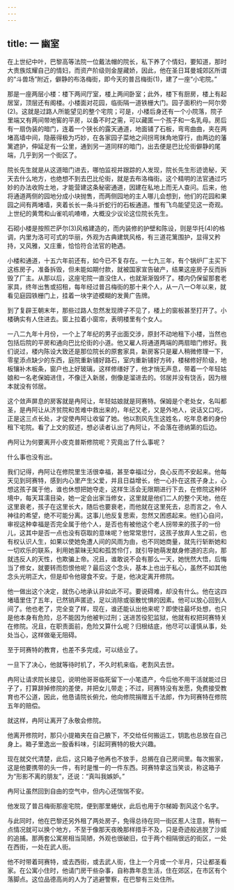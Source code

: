 ```yaml
---
---
---
```

title: 一 幽室
---





在上世纪中叶，巴黎高等法院一位戴法帽的院长，私下养了个情妇，要知道，那时大贵族炫耀自己的情妇，而资产阶级则金屋藏娇，因此，他在圣日耳曼城郊区所谓的“斗兽场”附近，僻静的布洛梅街，即今天的普吕梅街(1)，建了一座“小宅院。”

那是一座两层小楼：楼下两间厅室，楼上两间卧室；此外，楼下有厨房，楼上有起居室，顶层还有阁楼。小楼面对花园，临街隔一道铁栅大门。园子面积约一阿尔旁(2)。这就是过路人所能望见的整个宅院；可是，小楼后身还有一个小院落，院子里端又有两间带地窖的平房，以备不时之需，可以藏匿一个孩子和一名乳母。房后有一扇伪装的暗门，连着一个狭长的露天通道，地面铺了石板，弯弯曲曲，夹在两堵高墙中间，隐蔽得极为巧妙，在各家园子菜地之间拐弯抹角地穿行，由两边的藩篱遮护，伸延足有一公里，通到另一道同样的暗门，出去便是巴比伦街僻静的尾端，几乎到另一个街区了。

院长先生就是从这道暗门进去，哪怕监视并跟踪的人发现，院长先生形迹诡秘，天天去什么地方，也绝想不到去巴比伦街，就是去布洛梅街。这个精明的法官通过巧妙的办法收购土地，才能营建这条秘密通道，因建在私地上而无人查问。后来，他将通道两侧的园地分成小块抛售，而两侧园地的主人哪儿会想到，他们的花园和果园之间有两堵墙，夹着长长一条斗折蛇行的石板通道。惟有飞鸟能望见这一奇观。上世纪的黄莺和山雀叽叽喳喳，大概没少议论这位院长先生。

石砌小楼是按照芒萨尔(3)风格建造的，而内装修的护壁和陈设，则是华托(4)的格调，内里为洛可可式的华丽，外观为古典建筑风格，有三道花篱围护，显得又矜持，又风雅，又庄重，恰恰符合法官的艳遇。



小楼和通道，十五六年前还有，如今已不复存在。一七九三年，有个锅炉厂主买下这栋房子，准备拆毁，但未能如期付款，就被国家宣告破产，结果这座房子反而拆毁了厂主。从那以后，这座宅院一直没住人，也就渐渐毁坏了。楼内仍保留那套老家具，终年出售或招租，每年经过普吕梅街的那十来个人，从一八一○年以来，就看见庭园铁栅门上，挂着一块字迹模糊的发黄广告牌。

到了复辟王朝末年，那些过路人忽然发现牌子不见了，楼上的窗板甚至打开了。小楼确实有人住进去。窗上拉着小窗帘，表明楼里有个女人。

一八二九年十月份，一个上了年纪的男子出面交涉，原封不动地租下小楼，当然也包括后院的平房和通向巴比伦街的小道。他又雇人将通道两端的两扇暗门修好。我们说过，楼内陈设大致还是那位院长的原套家具，新房客只是雇人稍微修理一下，零星添点缺少的东西，庭院重新铺好路石，室内重新铺好方砖，楼梯修好阶级，地板镶补木板条，窗户也上好玻璃，这样修缮好了，他才悄无声息，带着一个年轻姑娘和一名老保姆进住，不像迁入新居，倒像是溜进去的。邻居并没有饶舌，因为根本就没有邻居。

这个敛声屏息的房客就是冉阿让，年轻姑娘就是珂赛特。保姆是个老处女，名叫都圣，是冉阿让从济贫院和苦难中救出来的，年纪又老，又是外地人，说话又口吃，正是这三点长处，才促使冉阿让收留了她。他以割风先生这姓名，吃年息者的身份租下宅院。看了上文的叙述，想必读者认出了冉阿让，不会落在德纳第的后边。

冉阿让为何要离开小皮克普斯修院呢？究竟出了什么事呢？

什么事也没有出。

我们记得，冉阿让在修院里生活很幸福，甚至幸福过分，良心反而不安起来。他每天见到珂赛特，感到内心里产生父爱，并且日益增长，他一心扑在这孩子身上，心想这孩子属于他，谁也休想把她夺走，这样生活会无限期进行下去，在修院这种环境中，每天耳濡目染，她一定会出家当修女，这里就是他们二人的整个天地，他在这里衰老，孩子在这里长大，随后也要衰老，而他就在这里死去，总而言之，令人神往的希望，绝不可能分离。这事儿他反复思索，忽然又困惑起来。他扪心自问，审视这种幸福是否完全属于他个人，是否也有被他这个老人拐带来的孩子的一份儿，这其中是否一点也没有窃取的意味呢？他常常思忖，这孩子放弃人生之前，也有权认识人生，如果以使她免遭人间的风雨为由，也不同她商量，就先行斩断她和一切欢乐的联系，利用她蒙昧无知和孤苦伶仃，就引导她萌发献身修道的志向，那就违反人的天性，也欺骗上帝。况且，谁敢说不会有那么一天，她恍然大悟，后悔当了修女，就要转而怨恨他呢？最后这个念头，基本上也出于私心，虽然不如其他念头光明正大，但是却令他寝食不安。于是，他决定离开修院。

他一做出这个决定，就伤心地承认非如此不可。要说碍难，却没有什么。他在这四堵墙里住了五年，已然销声匿迹，足以消除或驱散忧惧的因素。他可以放心回到人间了。他也老了，完全变了样，现在，谁还能认出他来呢？即使往最坏处想，也只是他本身有危险，总不能因为他被判过刑；送进苦役犯监狱，他就有权把珂赛特关在修院。况且，在职责面前，危险又算什么呢？归根结底，他尽可以谨慎从事，处处当心，这样做毫无阻碍。

至于珂赛特的教育，也差不多完成，可以结业了。

一旦下了决心，他就等待时机了，不久时机来临，老割风去世。

冉阿让请求院长接见，说明他哥哥临死留下一小笔遗产，今后他不用干活就能过日子了，打算辞掉修院的差使，并把女儿带走；不过，珂赛特没有发愿，免费接受教育也不公道，因此，他恳请院长俯允，他向修院捐赠五千法郎，作为珂赛特在修院五年的赔偿。

就这样，冉阿让离开了永敬会修院。

他离开修院时，那只小提箱夹在自己腋下，不交给任何搬运工，钥匙也总放在自己身上。箱子里逸出一股香料味，引起珂赛特的极大兴趣。

现在就交代清楚，此后，这只箱子他再也不放手，总搁在自己房间里。每次搬家，这是他要携带的头一件，有时是惟一的一件东西。珂赛特拿这当笑谈，称这箱子为“形影不离的朋友”，还说：“真叫我嫉妒。”

冉阿让虽然回到自由的空气中，但内心还惴惴不安。

他发现了普吕梅街那座宅院，便到那里蜷伏，此后也用于尔梯姆·割风这个名字。

与此同时，他在巴黎还另外租了两处房子，免得总待在同一街区惹人注意，稍有一点情况就可以换个地方，不至于像那天夜晚那样措手不及，只是奇迹般逃脱了沙威的追捕。那两套公寓房相当简陋，外观也很破旧，位于两个相隔很远的街区，一处在西街，一处在武人街。

他不时带着珂赛特，或去西街，或去武人街，住上一个月或一个半月，只让都圣看家。在公寓小住时，他请门房干些杂事，自称靠年息生活，住在郊区，在市区有个落脚点。这位品德高尚的人为了逃避警察，在巴黎有三处住所。